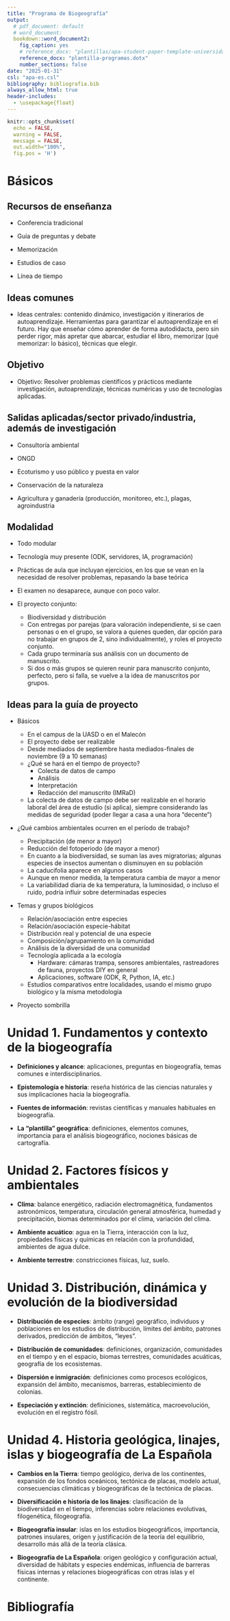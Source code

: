 ```yaml
---
title: "Programa de Biogeografía"
output:
  # pdf_document: default
  # word_document:
  bookdown::word_document2:
    fig_caption: yes
    # reference_docx: "plantillas/apa-student-paper-template-universidad-arizona.docx"
    reference_docx: "plantilla-programas.dotx"
    number_sections: false
date: "2025-01-31"
csl: "apa-es.csl"
bibliography: bibliografia.bib
always_allow_html: true
header-includes:
  - \usepackage{float}
---
```



```r
knitr::opts_chunk$set(
  echo = FALSE,
  warning = FALSE,
  message = FALSE,
  out.width="100%",
  fig.pos = 'H')
```

<!-- # Programa de la asignatura: Biogeografía -->

# Básicos

## Recursos de enseñanza

- Conferencia tradicional

- Guía de preguntas y debate

- Memorización

- Estudios de caso

- Línea de tiempo

## Ideas comunes

- Ideas centrales: contenido dinámico, investigación y itinerarios de autoaprendizaje. Herramientas para garantizar el autoaprendizaje en el futuro. Hay que enseñar cómo aprender de forma autodidacta, pero sin perder rigor, más apretar que abarcar, estudiar el libro, memorizar (qué memorizar: lo básico), técnicas que elegir.

## Objetivo

- Objetivo: Resolver problemas científicos y prácticos mediante investigación, autoaprendizaje, técnicas numéricas y uso de tecnologías aplicadas. 

## Salidas aplicadas/sector privado/industria, además de investigación

- Consultoría ambiental

- ONGD

- Ecoturismo y uso público y puesta en valor

- Conservación de la naturaleza

- Agricultura y ganadería (producción, monitoreo, etc.), plagas, agroindustria

## Modalidad

- Todo modular

- Tecnología muy presente (ODK, servidores, IA, programación)

- Prácticas de aula que incluyan ejercicios, en los que se vean en la necesidad de resolver problemas, repasando la base teórica

- El examen no desaparece, aunque con poco valor.

- El proyecto conjunto:
  - Biodiversidad y distribución 
  - Con entregas por parejas (para valoración independiente, si se caen personas o en el grupo, se valora a quienes queden, dar opción para no trabajar en grupos de 2, sino individualmente), y roles el proyecto conjunto.
  - Cada grupo terminaría sus análisis con un documento de manuscrito.
  - Si dos o más grupos se quieren reunir para manuscrito conjunto, perfecto, pero si falla, se vuelve a la idea de manuscritos por grupos.

## Ideas para la guía de proyecto

<!-- - ¿Qué se espera del proyecto? -->

<!--   - Que los estudiantes aprendan a trabajar en equipo, a organizarse, a planificar, a realizar una colecta de datos de campo, a analizar e interpretar los datos, y a redactar un manuscrito científico. -->
<!--   - Que los estudiantes aprendan a utilizar herramientas tecnológicas para la colecta y análisis de datos. -->
<!--   - Que los estudiantes desarrollen habilidades de comunicación científica. -->


- Básicos

  - En el campus de la UASD o en el Malecón
  - El proyecto debe ser realizable
  - Desde mediados de septiembre hasta mediados-finales de noviembre (9 a 10 semanas)
  - ¿Qué se hará en el tiempo de proyecto?
    - Colecta de datos de campo
    - Análisis
    - Interpretación
    - Redacción del manuscrito (IMRaD)
  - La colecta de datos de campo debe ser realizable en el horario laboral del área de estudio (si aplica), siempre considerando las medidas de seguridad (poder llegar a casa a una hora "decente")

- ¿Qué cambios ambientales ocurren en el período de trabajo?

  - Precipitación (de menor a mayor)
  - Reducción del fotoperiodo (de mayor a menor)
  - En cuanto a la biodiversidad, se suman las aves migratorias; algunas especies de insectos aumentan o disminuyen en su población
  - La caducifolia aparece en algunos casos
  - Aunque en menor medida, la temperatura cambia de mayor a menor
  - La variabilidad diaria de ka temperatura, la luminosidad, o incluso el ruido, podría influir sobre determinadas especies

- Temas y grupos biológicos

  - Relación/asociación entre especies
  - Relación/asociación especie-hábitat
  - Distribución real y potencial de una especie
  - Composición/agrupamiento en la comunidad
  - Análisis de la diversidad de una comunidad
  - Tecnología aplicada a la ecología
    - Hardware: cámaras trampa, sensores ambientales, rastreadores de fauna, proyectos DIY en general
    - Aplicaciones, software (ODK, R, Python, IA, etc.)
  - Estudios comparativos entre localidades, usando el mismo grupo biológico y la misma metodología
  
- Proyecto sombrilla




# Unidad 1. Fundamentos y contexto de la biogeografía

- **Definiciones y alcance**: aplicaciones, preguntas en biogeografía, temas comunes e interdisciplinarios.  

- **Epistemología e historia**: reseña histórica de las ciencias naturales y sus implicaciones hacia la biogeografía.  

- **Fuentes de información**: revistas científicas y manuales habituales en biogeografía.  

- **La "plantilla" geográfica**: definiciones, elementos comunes, importancia para el análisis biogeográfico, nociones básicas de cartografía.  

# Unidad 2. Factores físicos y ambientales

- **Clima**: balance energético, radiación electromagnética, fundamentos astronómicos, temperatura, circulación general atmosférica, humedad y precipitación, biomas determinados por el clima, variación del clima.  

- **Ambiente acuático**: agua en la Tierra, interacción con la luz, propiedades físicas y químicas en relación con la profundidad, ambientes de agua dulce.  

- **Ambiente terrestre**: constricciones físicas, luz, suelo.  

# Unidad 3. Distribución, dinámica y evolución de la biodiversidad

- **Distribución de especies**: ámbito (range) geográfico, individuos y poblaciones en los estudios de distribución, límites del ámbito, patrones derivados, predicción de ámbitos, "leyes".  

- **Distribución de comunidades**: definiciones, organización, comunidades en el tiempo y en el espacio, biomas terrestres, comunidades acuáticas, geografía de los ecosistemas.  

- **Dispersión e inmigración**: definiciones como procesos ecológicos, expansión del ámbito, mecanismos, barreras, establecimiento de colonias.  

- **Especiación y extinción**: definiciones, sistemática, macroevolución, evolución en el registro fósil.  

# Unidad 4. Historia geológica, linajes, islas y biogeografía de La Española

- **Cambios en la Tierra**: tiempo geológico, deriva de los continentes, expansión de los fondos oceánicos, tectónica de placas, modelo actual, consecuencias climáticas y biogeográficas de la tectónica de placas.

- **Diversificación e historia de los linajes**: clasificación de la biodiversidad en el tiempo, inferencias sobre relaciones evolutivas, filogenética, filogeografía.  

- **Biogeografía insular**: islas en los estudios biogeográficos, importancia, patrones insulares, origen y justificación de la teoría del equilibrio, desarrollo más allá de la teoría clásica.  

- **Biogeografía de La Española**: origen geológico y configuración actual, diversidad de hábitats y especies endémicas, influencia de barreras físicas internas y relaciones biogeográficas con otras islas y el continente.  




# Bibliografía


